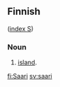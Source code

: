 ==Finnish==
([[Wiktionary:Finnish_index_s|index S]])

===Noun===

# [[island]].

[[fi:Saari]]
[[sv:saari]]